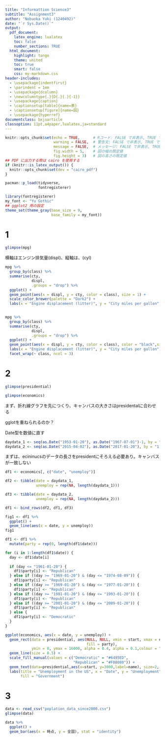 ```yaml
---
title: "Informattion Science3"
subtitle: "Assignment3"
author: "Nobuoka Yuki (1240492)"
date: "`r Sys.Date()`"
output:
  pdf_document:
    latex_engine: lualatex
    toc: false
    number_sections: TRUE
  html_document:
    highlight: tango
    theme: united
    toc: true
    smart: false
    css: my-markdown.css
header-includes:
  - \usepackage{indentfirst}
  - \parindent = 1em
  - \usepackage{dcolumn}
  - \newcolumntype{.}{D{.}{.}{-1}}
  - \usepackage{caption}
  - \captionsetup[table]{name=表}
  - \captionsetup[figure]{name=図}
  - \usepackage{hyperref}
documentclass: bxjsarticle
classoption: 11pt,a4paper,lualatex,ja=standard
---
```


```r
knitr::opts_chunk$set(echo = TRUE,      # Rコード: FALSE で非表示, TRUE で表示
                      warning = FALSE,  # 警告文: FALSE で非表示, TRUE で表示
                      message = FALSE,  # メッセージ: FALSE で非表示, TRUE で表示
                      fig.width = 5,    # 図の幅の既定値
                      fig.height = 3)   # 図の高さの既定値
## PDF に出力する際は cairo を使用する
if (knitr::is_latex_output()) {
  knitr::opts_chunk$set(dev = "cairo_pdf")
}
```


```r
pacman::p_load(tidyverse, 
               fontregisterer)
```


```r
library(fontregisterer)
my_font <- "Yu Gothic"
## ggplot2 用の設定
theme_set(theme_gray(base_size = 9,
                     base_family = my_font))
```


# 1

```r
glimpse(mpg)
```

横軸はエンジン排気量(displ)、縦軸は、(cyl)


```r
mpg %>% 
  group_by(class) %>% 
  summarise(cty,
            displ,
            .groups = "drop") %>% 
  ggplot() +
  geom_point(aes(x = displ, y = cty, color = class), size = 1) +
  scale_color_brewer(palette = "Dark2") +
  labs(x = "Engine displacement (litter)", y = "City miles per gallon", color = "Class")
  
```

```r
mpg %>% 
  group_by(class) %>% 
  summarise(cty,
            displ,
            .groups = "drop") %>% 
  ggplot() +
  geom_point(aes(x = displ, y = cty, color = class), color = "black",size = 0.5) +
  labs(x = "Engine displacement (litter)", y = "City miles per gallon") +
  facet_wrap(~ class, ncol = 3)
```

# 2

```r
glimpse(presidential)
```

```r
glimpse(economics)
```

まず、折れ線グラフを先につくり、キャンバスの大きさはpresidentalに合わせる

gglotを重ねられるのか？

Date型を数値に直す

```r
daydata_1 <- seq(as.Date("1953-01-20"), as.Date("1967-07-01")-1, by = "1 day")
daydata_2 <- seq(as.Date("2015-04-02"), as.Date("2017-01-20"), by = "1 day")
```


まずは、ecininucsのデータの長さをpresidentにそろえる必要あり。キャンバスが一致しない

```r
df1 <- economics[, c("date", "unemploy")]

df2 <- tibble(date = daydata_1,
              unemploy = rep(NA, length(daydata_1)))

df3 <- tibble(date = daydata_2,
              unemploy = rep(NA, length(daydata_2)))

df1 <- bind_rows(df2, df1, df3)
```

```r
fig1 <- df1 %>% 
  ggplot() +
  geom_line(aes(x = date, y = unemploy))
fig1
```

```r
df1 <- df1 %>% 
  mutate(party = rep(0, length(df1$date)))
```

```r
for (i in 1:length(df1$date)) {
  day <- df1$date[i]
  
  if (day <= "1961-01-20") {
    df1$party[i] <- "Republican"
  } else if ((day >= "1969-01-20") & (day <= "1974-08-09")) {
    df1$party[i] <- "Republican"
  } else if ((day >= "1969-01-20") & (day <= "1977-01-20")) {
    df1$party[i] <- "Republican"
  } else if ((day >= "1981-01-20") & (day <= "1993-01-20")) {
    df1$party[i] <- "Republican"
  } else if ((day >= "2001-01-20") & (day <= "2009-01-20")) {
    df1$party[i] <- "Republican"
  } else {
    df1$party[i] <- "Democratic"
  }
}
```

```r
ggplot(economics, aes(x = date, y = unemploy)) +
  geom_rect(data = presidential, aes(NULL, NULL, xmin = start, xmax = end, 
                                     fill = party),
            ymin = 0, ymax = 16000, alpha = 0.4, alpha = 0.1,colour = "gray") +
  geom_line(size = 0.5) +
  scale_fill_manual(values = c("Democratic" = "#6495ED", 
                               "Republican" = "#F08080")) +
  geom_text(data=presidential,aes(x=start, y=3000,label=name), size=2, hjust = 0) +
  labs(title = "Unemployment in the US", x = "Date", y = "Unemployment",
       fill = "Government")
```


# 3 

```r
data <- read_csv("poplation_data_since2000.csv")
glimpse(data)
```

```r
data %>% 
  ggplot() +
  geom_bar(aes(x = 時点, y = 全国), stat = "identity")
```

            


